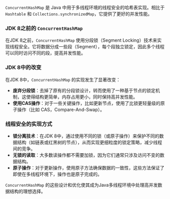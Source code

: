 `ConcurrentHashMap` 是 Java 中用于多线程环境的线程安全的哈希表实现。相比于 `Hashtable` 和 `Collections.synchronizedMap`，它提供了更好的并发性能。

### JDK 8之前的 `ConcurrentHashMap`

在JDK 8之前，`ConcurrentHashMap` 使用分段锁（Segment Locking）技术来实现线程安全。它将数据分成一些段（Segment），每个段独立锁定，因此多个线程可以同时访问不同的段，提高并发性能。

### JDK 8中的改变

在JDK 8中，`ConcurrentHashMap` 的实现发生了显著改变：
- **废弃分段锁**：去掉了原有的分段锁设计，转而使用了一种基于节点的锁定机制，这使得结构更简单，内存占用更小，同时保持高并发性能。
- **使用CAS操作**：对于一些关键操作，比如更新节点，使用了比锁更轻量级的原子操作（比如 CAS，Compare-And-Swap）。

### 线程安全的实现方式

- **锁分离技术**：在JDK 8中，通过使用不同的锁（或原子操作）来保护不同的数据结构（如链表或红黑树的节点），从而实现更细粒度的锁定策略，减少线程间的竞争。
- **无锁的读取**：大多数读操作都不需要加锁，因为它们通常只涉及访问不变的数据结构。
- **原子操作**：对于更新操作，使用原子方法确保数据的一致性，这些方法保证了即使在多线程环境下，操作也是原子完成的。

`ConcurrentHashMap` 的这些设计和优化使其成为Java多线程环境中处理高并发数据结构的理想选择。